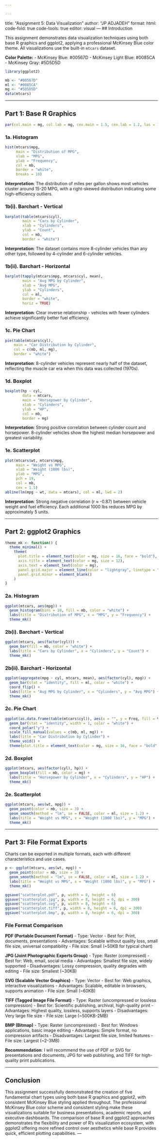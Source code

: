 ```yaml
---

---
```

title: "Assignment 5: Data Visualization"
author: "JP ADJADEH"
format:
  html:
    code-fold: true
    code-tools: true
editor: visual
---
## Introduction

This assignment demonstrates data visualization techniques using both base R graphics and ggplot2, applying a professional McKinsey Blue color theme. All visualizations use the built-in `mtcars` dataset.

**Color Palette:**
- McKinsey Blue: #00567D
- McKinsey Light Blue: #0085CA
- McKinsey Gray: #5D5D5D

```r
library(ggplot2)

mb <- "#00567D"
ml <- "#0085CA"
mg <- "#5D5D5D"
data(mtcars)
```

---

## Part 1: Base R Graphics

```r
par(col.main = mg, col.lab = mg, cex.main = 1.5, cex.lab = 1.2, las = 1)
```

### 1a. Histogram

```r
hist(mtcars$mpg, 
     main = "Distribution of MPG", 
     xlab = "MPG", 
     ylab = "Frequency", 
     col = mb, 
     border = "white", 
     breaks = 10)
```

**Interpretation**: The distribution of miles per gallon shows most vehicles cluster around 15-20 MPG, with a right-skewed distribution indicating some high-efficiency outliers.

### 1b(i). Barchart - Vertical

```r
barplot(table(mtcars$cyl), 
        main = "Cars by Cylinder", 
        xlab = "Cylinders", 
        ylab = "Count",
        col = mb, 
        border = "white")
```

**Interpretation**: The dataset contains more 8-cylinder vehicles than any other type, followed by 4-cylinder and 6-cylinder vehicles.

### 1b(ii). Barchart - Horizontal

```r
barplot(tapply(mtcars$mpg, mtcars$cyl, mean), 
        main = "Avg MPG by Cylinder",
        xlab = "Avg MPG", 
        ylab = "Cylinders", 
        col = ml, 
        border = "white", 
        horiz = TRUE)
```

**Interpretation**: Clear inverse relationship - vehicles with fewer cylinders achieve significantly better fuel efficiency.

### 1c. Pie Chart

```r
pie(table(mtcars$cyl), 
    main = "Car Distribution by Cylinder",
    col = c(mb, ml, mg), 
    border = "white")
```

**Interpretation**: 8-cylinder vehicles represent nearly half of the dataset, reflecting the muscle car era when this data was collected (1970s).

### 1d. Boxplot

```r
boxplot(hp ~ cyl, 
        data = mtcars, 
        main = "Horsepower by Cylinder",
        xlab = "Cylinders", 
        ylab = "HP", 
        col = mb, 
        border = mg)
```

**Interpretation**: Strong positive correlation between cylinder count and horsepower. 8-cylinder vehicles show the highest median horsepower and greatest variability.

### 1e. Scatterplot

```r
plot(mtcars$wt, mtcars$mpg, 
     main = "Weight vs MPG", 
     xlab = "Weight (1000 lbs)",
     ylab = "MPG", 
     pch = 19, 
     col = mb, 
     cex = 1.5)
abline(lm(mpg ~ wt, data = mtcars), col = ml, lwd = 2)
```

**Interpretation**: Strong negative correlation (r ≈ -0.87) between vehicle weight and fuel efficiency. Each additional 1000 lbs reduces MPG by approximately 5 units.

---

## Part 2: ggplot2 Graphics

```r
theme_mk <- function() {
  theme_minimal() + 
    theme(
      plot.title = element_text(color = mg, size = 16, face = "bold"),
      axis.title = element_text(color = mg, size = 12),
      axis.text = element_text(color = mg),
      panel.grid.major = element_line(color = "lightgray", linetype = "dashed"),
      panel.grid.minor = element_blank()
    )
}
```

### 2a. Histogram

```r
ggplot(mtcars, aes(mpg)) + 
  geom_histogram(bins = 10, fill = mb, color = "white") +
  labs(title = "Distribution of MPG", x = "MPG", y = "Frequency") + 
  theme_mk()
```

### 2b(i). Barchart - Vertical

```r
ggplot(mtcars, aes(factor(cyl))) + 
  geom_bar(fill = mb, color = "white") +
  labs(title = "Cars by Cylinder", x = "Cylinders", y = "Count") + 
  theme_mk()
```

### 2b(ii). Barchart - Horizontal

```r
ggplot(aggregate(mpg ~ cyl, mtcars, mean), aes(factor(cyl), mpg)) +
  geom_bar(stat = "identity", fill = ml, color = "white") + 
  coord_flip() +
  labs(title = "Avg MPG by Cylinder", x = "Cylinders", y = "Avg MPG") + 
  theme_mk()
```

### 2c. Pie Chart

```r
ggplot(as.data.frame(table(mtcars$cyl)), aes(x = "", y = Freq, fill = Var1)) +
  geom_bar(stat = "identity", width = 1, color = "white") + 
  coord_polar("y") +
  scale_fill_manual(values = c(mb, ml, mg)) +
  labs(title = "Car Distribution by Cylinder") + 
  theme_void() +
  theme(plot.title = element_text(color = mg, size = 16, face = "bold", hjust = 0.5))
```

### 2d. Boxplot

```r
ggplot(mtcars, aes(factor(cyl), hp)) + 
  geom_boxplot(fill = mb, color = mg) +
  labs(title = "Horsepower by Cylinder", x = "Cylinders", y = "HP") + 
  theme_mk()
```

### 2e. Scatterplot

```r
ggplot(mtcars, aes(wt, mpg)) + 
  geom_point(color = mb, size = 3) +
  geom_smooth(method = "lm", se = FALSE, color = ml, size = 1.2) +
  labs(title = "Weight vs MPG", x = "Weight (1000 lbs)", y = "MPG") + 
  theme_mk()
```

---

## Part 3: File Format Exports

Charts can be exported in multiple formats, each with different characteristics and use cases.

```r
p <- ggplot(mtcars, aes(wt, mpg)) + 
  geom_point(color = mb, size = 3) +
  geom_smooth(method = "lm", se = FALSE, color = ml, size = 1.2) +
  labs(title = "Weight vs MPG", x = "Weight (1000 lbs)", y = "MPG") + 
  theme_mk()

ggsave("scatterplot.pdf", p, width = 8, height = 6)
ggsave("scatterplot.jpg", p, width = 8, height = 6, dpi = 300)
ggsave("scatterplot.svg", p, width = 8, height = 6)
ggsave("scatterplot.tiff", p, width = 8, height = 6, dpi = 300)
ggsave("scatterplot.bmp", p, width = 8, height = 6, dpi = 300)
```

### File Format Comparison

**PDF (Portable Document Format)**
- Type: Vector
- Best for: Print, documents, presentations
- Advantages: Scalable without quality loss, small file size, universal compatibility
- File size: Small (~50KB for typical chart)

**JPG (Joint Photographic Experts Group)**
- Type: Raster (compressed)
- Best for: Web, email, social media
- Advantages: Smallest file size, widely supported
- Disadvantages: Lossy compression, quality degrades with editing
- File size: Smallest (~30KB)

**SVG (Scalable Vector Graphics)**
- Type: Vector
- Best for: Web graphics, interactive visualizations
- Advantages: Scalable, editable in browsers, supports animation
- File size: Small (~60KB)

**TIFF (Tagged Image File Format)**
- Type: Raster (uncompressed or lossless compression)
- Best for: Scientific publishing, archival, high-quality print
- Advantages: Highest quality, lossless, supports layers
- Disadvantages: Very large file size
- File size: Large (~500KB-2MB)

**BMP (Bitmap)**
- Type: Raster (uncompressed)
- Best for: Windows applications, basic image editing
- Advantages: Simple format, no compression artifacts
- Disadvantages: Largest file size, limited features
- File size: Largest (~2-3MB)

**Recommendation**: I will recommend the use of  PDF or SVG for presentations and documents, JPG for web publishing, and TIFF for high-quality print publications.

---

## Conclusion

This assignment successfully demonstrated the creation of five fundamental chart types using both base R graphics and ggplot2, with consistent McKinsey Blue styling applied throughout. 
The professional McKinsey Blue color scheme and consistent styling make these visualizations suitable for business presentations, academic reports, and executive dashboards. The comparison of base R and ggplot2 approaches demonstrates the flexibility and power of R's visualization ecosystem, with ggplot2 offering more refined control over aesthetics while base R provides quick, efficient plotting capabilities.
---
